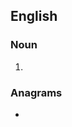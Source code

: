 {{also|Ios|iOS|-ios|íos-}}

==English==

===Noun===
{{head|en|noun plural form}}

# {{plural of|io|lang=en}}

===Anagrams===
* {{anagrams|en|ISO|OSI|SOI|iso|iso-|soi}}